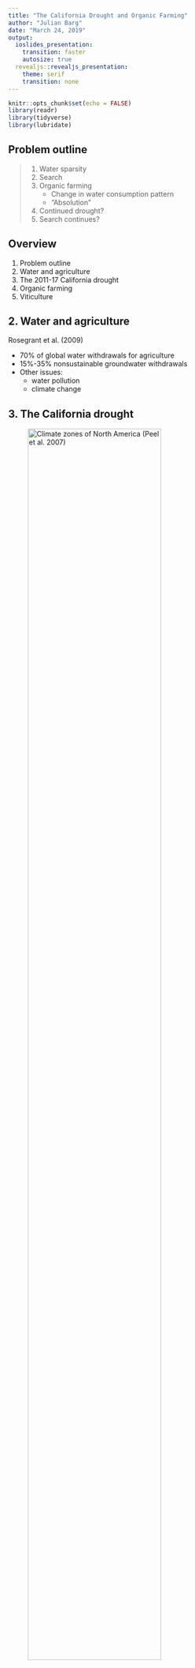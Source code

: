 ```yaml
---
title: "The California Drought and Organic Farming"
author: "Julian Barg"
date: "March 24, 2019"
output:
  ioslides_presentation:
    transition: faster
    autosize: true
  revealjs::revealjs_presentation:
    theme: serif
    transition: none
---
```


```r
knitr::opts_chunk$set(echo = FALSE)
library(readr)
library(tidyverse)
library(lubridate)
```

## Problem outline

> 1. Water sparsity
> 2. Search
> 3. Organic farming
>     - Change in water consumption pattern
>     - "Absolution"
> 4. Continued drought?
> 5. Search continues?

## Overview

1. Problem outline
2. Water and agriculture
3. The 2011-17 California drought
4. Organic farming
5. Viticulture

## 2. Water and agriculture

Rosegrant et al. (2009)

- 70% of global water withdrawals for agriculture
- 15%-35% nonsustainable groundwater withdrawals
- Other issues:
    - water pollution
    - climate change

## 3. The California drought

![Climate zones of North America (Peel et al. 2007)](images/us_climate.png){width=80%}

---

![Mediterranian climate zones](images/mediterranian.png){width=90%}

---

### Agriculture I 

(Cooley et al. 2015)

- Supplying 1/10 of US agricultural production (by value)
- Biggest agricultural exporter
- Absolute monopoly (in NA) on Olives, Walnuts, Artichokes, Dates etc.

---

### Agriculture II

> - Major contributor to US food self-sufficiency
>     - Potentially contributing to resilience
> - Far cry from progressive food system, e.g.
>     - Local food system (Martinez et al. 2010)
>     - Circular economy (Jurgilevich 2016)
>     - Food justice (Cadieux & Slocum 2015)

---

### Precipitation

![](images/california_precipitation.png){width=80%}
https://www.ncdc.noaa.gov/cag/statewide/time-series/4/pcp/60/6/1960-2019?base_prd=true&firstbaseyear=1920&lastbaseyear=2019&filter=true&filterType=loess

## Water use{.smaller}

```r
cali_water <- read_csv("data/cali_water.csv")
ylab <- c(7.5, 10, 12.5, 15, 17.5)
cali_water %>%
  group_by(Reporting_Month) %>%
  summarize(water_production = sum(Production_Reported)) %>%
  ggplot(aes(x=Reporting_Month, y=water_production)) +
  geom_line() +
  labs(x=element_blank(), y="Water production (in billion gallons)") +
  scale_y_continuous(labels = paste0(ylab, "B"), breaks = 10^9 * ylab)
```

## 4. Organic farming

> - Drought and organic farming are independent phenomena
> - Drought could boost organic farming
> - Prohibits use of synthetic fertilizers and pestizides
> - No rules regarding water use
> - Could protect water sources through less pollution, soil protection
> - Could lead to system-wide increase of water consumption, bc lower yield per acre

## Disclaimer on (quantified) water consumption

> - Water can be extracted at any point, not all is measured
> - Water consumption =/= water consumption
>     - Grey water
>     - Polluted water
>     - Soil quality matters (water retention/evaporation)
> - Different water sources

## 5. Viticulture

> - Producer more prominent
> - Easy to match organic label with locality
> - Scale (number) in California lends itself to quantitative analysis

## Data

> - Name, location, date of:
>     - 4,032 vineyards/wineries
>     - 278 USDA certified vineyards/wineries
>     - 60 biodynamic vineyards/wineries
>     - 33 sustainable vineyards/wineries (LODI rules)
> - Circumference of "American Viticultural Areas"
> - Maps
> - Water production for California (subdivisions)
> - A pool of institutional knowledge from qualitative fieldwork (CA & CA)

---

https://julianbarg.shinyapps.io/wine_illustration/

## Outlook

> - Organic farming can address some environmental concerns - but there is no reason to believe it can address all concerns (Shennan et al. 2017)
> - If food suppy is threatened - how would organic farming be affected?


## Data sources:

California water data: 

  - https://data.ca.gov/dataset/drinking-water-public-water-system-operations-monthly-water-production-and-conservation

Vineyards/wineries: 

  - https://github.com/julianbarg/wine_spider 
  - https://github.com/julianbarg/wine_spider

## References:

- Cadieux, K. V., Slocum, R., & Cadieux, K. V. (2015). What does it mean to do food justice? What does it mean to do food justice? Journal of Political Ecology, 22, 1–26. Retrieved from http://digitalcommons.hamline.edu/cla_faculty
- Cooley, H., Donnelly, K., Phurisamban, R., & Subramanian, M. (2015). Impacts of California’s ongoing Drought: Agriculture.
- Jurgilevich, A., Birge, T., Kentala-Lehtonen, J., Korhonen-Kurki, K., Pietikäinen, J., Saikku, L., & Schösler, H. (2016). Transition towards circular economy in the food system. Sustainability (Switzerland), 8(1), 1–14. https://doi.org/10.3390/su8010069
- Martinez, S., Hand, M., Pra, M. Da, Pollack, S., Ralston, K., Smith, T., … Newman, C. (2010). Local Food Systems: Concepts, Impacts, and Issues. Err 97, (97), 80.
- Peel, M. C., Finlayson, B. L., & McMahon, T. A. (2007). Updated world map of the Köppen-Geiger climate classification. Hydrology and Earth System Sciences, 11(5), 1633–1644. https://doi.org/10.5194/hess-11-1633-2007
- Rosegrant, M. W., Ringler, C., & Zhu, T. (2009). Water for Agriculture: Maintaining Food Security under Growing Scarcity. Annual Review of Environment and Resources, 34(1), 205–222. https://doi.org/10.1146/annurev.environ.030308.090351
- Shennan, C., Krupnik, T. J., Baird, G., Cohen, H., Forbush, K., Lovell, R. J., & Olimpi, E. M. (2017). Organic and Conventional Agriculture: A Useful Framing? Annual Review of Environment and Resources, 42(1), 317–346. https://doi.org/10.1146/annurev-environ-110615-085750
